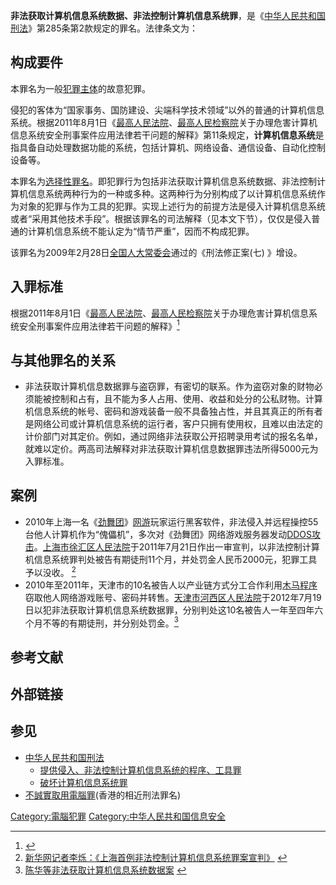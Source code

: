 '''非法获取计算机信息系统数据、非法控制计算机信息系统罪'''，是《[[中华人民共和国刑法|中华人民共和国刑法]]》第285条第2款规定的罪名。法律条文为：

{{Quote|违反国家规定，侵入前款规定以外的计算机信息系统或者采用其他技术手段，获取该计算机信息系统中存储、处理或者传输的数据，或者对该计算机信息系统实施非法控制，情节严重的，处3年以下有期徒刑或者[[拘役|拘役]]，并处或者单处罚金；情节特别严重的，处3年以上7年以下有期徒刑，并处罚金。}}

==构成要件==
本罪名为一般[[犯罪主体|犯罪主体]]的故意犯罪。

侵犯的客体为“国家事务、国防建设、尖端科学技术领域”以外的普通的计算机信息系统。根据2011年8月1日《[[中华人民共和国最高人民法院|最高人民法院]]、[[最高人民检察院|最高人民检察院]]关于办理危害计算机信息系统安全刑事案件应用法律若干问题的解释》第11条规定，'''计算机信息系统'''是指具备自动处理数据功能的系统，包括计算机、网络设备、通信设备、自动化控制设备等。

本罪名为[[选择性罪名|选择性罪名]]。即犯罪行为包括非法获取计算机信息系统数据、非法控制计算机信息系统两种行为的一种或多种。这两种行为分别构成了以计算机信息系统作为对象的犯罪与作为工具的犯罪。实现上述行为的前提方法是侵入计算机信息系统或者“采用其他技术手段”。根据该罪名的司法解释（见本文下节），仅仅是侵入普通的计算机信息系统不能认定为“情节严重”，因而不构成犯罪。

该罪名为2009年2月28日[[全国人大常委会|全国人大常委会]]通过的《刑法修正案(七) 》增设。
==入罪标准==
根据2011年8月1日《[[中华人民共和国最高人民法院|最高人民法院]]、[[最高人民检察院|最高人民检察院]]关于办理危害计算机信息系统安全刑事案件应用法律若干问题的解释》<ref>{{Cite web |url=http://www.law-lib.com/law/law_view.asp?id=359517 |title=最高人民法院、最高人民检察院关于办理危害计算机信息系统安全刑事案件应用法律若干问题的解释 |accessdate=2014-11-11 |archive-date=2014-11-11 |archive-url=https://web.archive.org/web/20141111214908/http://www.law-lib.com/law/law_view.asp?id=359517 |dead-url=no }}</ref>
{{Quote|第1条：非法获取计算机信息系统数据或者非法控制计算机信息系统，具有下列情形之一的，应当认定为刑法第285条第2款规定的「情节严重」：
# 获取支付结算、证券交易、期货交易等网络金融服务的身份认证信息10组以上的；<br>
# 获取第1项以外的身份认证信息500组以上的；
# 非法控制计算机信息系统20台以上的；
# 违法所得5000元以上或者造成经济损失1万元以上的；
# 其他情节严重的情形。

实施前款规定行为，具有下列情形之一的，应当认定为刑法第285条第2款规定的「情节特别严重」：
# 数量或者数额达到前款第1项至第4项规定标准5倍以上的；
# 其他情节特别严重的情形。

明知是他人非法控制的计算机信息系统，而对该计算机信息系统的控制权加以利用的，依照前两款的规定定罪处罚。
}}

==与其他罪名的关系==
*非法获取计算机信息数据罪与盗窃罪，有密切的联系。作为盗窃对象的财物必须能被控制和占有，且不能为多人占用、使用、收益和处分的公私财物。计算机信息系统的帐号、密码和游戏装备一般不具备独占性，并且其真正的所有者是网络公司或计算机信息系统的运行者，客户只拥有使用权，且难以由法定的计价部门对其定价。例如，通过网络非法获取公开招聘录用考试的报名名单，就难以定价。两高司法解释对非法获取计算机信息数据罪违法所得5000元为入罪标准。
==案例== 
*2010年上海一名《[[劲舞团|劲舞团]]》[[网游|网游]]玩家运行黑客软件，非法侵入并远程操控55台他人计算机作为“傀儡机”，多次对《劲舞团》网络游戏服务器发动[[DDOS攻击|DDOS攻击]]。[[上海市徐汇区人民法院|上海市徐汇区人民法院]]于2011年7月21日作出一审宣判，以非法控制计算机信息系统罪判处被告有期徒刑11个月，并处罚金人民币2000元，犯罪工具予以没收。 <ref>[http://news.xinhuanet.com/legal/2011-07/21/c_121703048.htm [[新华网|新华网]]记者李烁：《上海首例非法控制计算机信息系统罪案宣判》] {{webarchive|url=https://web.archive.org/web/20141112225732/http://news.xinhuanet.com/legal/2011-07/21/c_121703048.htm |date=2014-11-12 }}</ref>
*2010年至2011年，天津市的10名被告人以产业链方式分工合作利用[[木马程序|木马程序]]窃取他人网络游戏账号、密码并转售。[[天津市河西区人民法院|天津市河西区人民法院]]于2012年7月19日以犯非法获取计算机信息系统数据罪，分别判处这10名被告人一年至四年六个月不等的有期徒刑，并分别处罚金。<ref>[http://www.tj2zy.com/News/201406/201406111554146.htm 陈华等非法获取计算机信息系统数据案] {{webarchive|url=https://web.archive.org/web/20141111201506/http://www.tj2zy.com/News/201406/201406111554146.htm |date=2014-11-11 }}</ref>

<!-- == 注释 ==
{{Notelist}} -->
== 参考文献 ==
{{Reflist}}

== 外部链接 ==

== 参见 ==
{{Portal box|中华人民共和国|法律|信息技术}}
* [[中华人民共和国刑法|中华人民共和国刑法]]
** [[提供侵入、非法控制计算机信息系统的程序、工具罪|提供侵入、非法控制计算机信息系统的程序、工具罪]]
** [[破坏计算机信息系统罪|破坏计算机信息系统罪]]
*[[不誠實取用電腦罪|不誠實取用電腦罪]](香港的相近刑法罪名)

{{中华人民共和国刑法罪名}}

[[Category:電腦犯罪|Category:電腦犯罪]]
[[Category:中华人民共和国信息安全|Category:中华人民共和国信息安全]]
